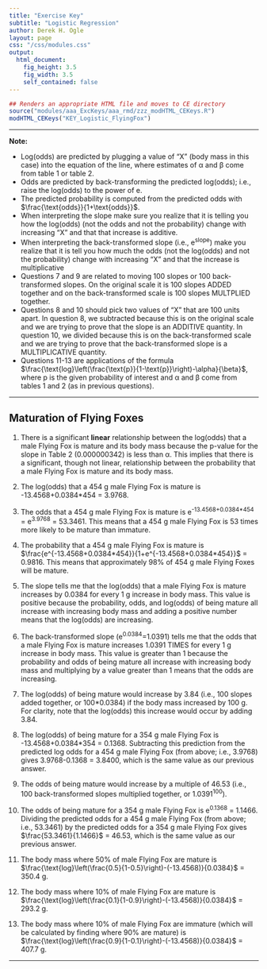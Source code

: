 ```yaml
---
title: "Exercise Key"
subtitle: "Logistic Regression"
author: Derek H. Ogle
layout: page
css: "/css/modules.css"
output:
  html_document:
    fig_height: 3.5
    fig_width: 3.5
    self_contained: false
---
```


```r
## Renders an appropriate HTML file and moves to CE directory
source("modules/aaa_ExcKeys/aaa_rmd/zzz_modHTML_CEKeys.R")
modHTML_CEKeys("KEY_Logistic_FlyingFox")
```


----

<div class="alert alert-warning">
<strong>Note:</strong> 
<ul>
  <li>Log(odds) are predicted by plugging a value of "X" (body mass in this case) into the equation of the line, where estimates of &alpha; and &beta; come from table 1 or table 2.</li>
  <li>Odds are predicted by back-transforming the predicted log(odds); i.e., raise the log(odds) to the power of e.</li>
  <li>The predicted probability is computed from the predicted odds with $\frac{\text{odds}}{1+\text{odds}}$.</li>
  <li>When interpreting the slope make sure you realize that it is telling you how the log(odds) (not the odds and not the probability) change with increasing "X" and that that increase is additive.</li>
  <li>When interpreting the back-transformed slope (i.e., e<sup>slope</sup>) make you realize that it is tell you how much the odds (not the log(odds) and not the probability) change with increasing "X" and that the increase is multiplicative</li>
  <li>Questions 7 and 9 are related to moving 100 slopes or 100 back-transformed slopes. On the original scale it is 100 slopes ADDED together and on the back-transformed scale is 100 slopes MULTPLIED together.</li>
  <li>Questions 8 and 10 should pick two values of "X" that are 100 units apart. In question 8, we subtracted because this is on the original scale and we are trying to prove that the slope is an ADDITIVE quantity. In question 10, we divided because this is on the back-transformed scale and we are trying to prove that the back-transformed slope is a MULTIPLICATIVE quantity.</li>
  <li>Questions 11-13 are applications of the formula $\frac{\text{log}\left(\frac{\text{p}}{1-\text{p}}\right)-\alpha}{\beta}$, where p is the given probability of interest and &alpha; and &beta; come from tables 1 and 2 (as in previous questions).
</ul>
</div>

----

## Maturation of Flying Foxes

1. There is a significant **linear** relationship between the log(odds) that a male Flying Fox is mature and its body mass because the p-value for the slope in Table 2 (0.000000342) is less than &alpha;. This implies that there is a significant, though not linear, relationship between the probability that a male Flying Fox is mature and its body mass.

1. The log(odds) that a 454 g male Flying Fox is mature is -13.4568+0.0384*454 = 3.9768.

1. The odds that a 454 g male Flying Fox is mature is e<sup>-13.4568+0.0384*454</sup> = e<sup>3.9768</sup> = 53.3461. This means that a 454 g male Flying Fox is 53 times more likely to be mature than immature.

1. The probability that a 454 g male Flying Fox is mature is $\frac{e^{-13.4568+0.0384*454}}{1+e^{-13.4568+0.0384*454}}$ = 0.9816. This means that approximately 98% of 454 g male Flying Foxes will be mature.

1. The slope tells me that the log(odds) that a male Flying Fox is mature increases by 0.0384 for every 1 g increase in body mass. This value is positive because the probability, odds, and log(odds) of being mature all increase with increasing body mass and adding a positive number means that the log(odds) are increasing.

1. The back-transformed slope (e<sup>0.0384</sup>=1.0391) tells me that the odds that a male Flying Fox is mature increases 1.0391 TIMES for every 1 g increase in body mass. This value is greater than 1 because the probability and odds of being mature all increase with increasing body mass and multiplying by a value greater than 1 means that the odds are increasing.

1. The log(odds) of being mature would increase by 3.84 (i.e., 100 slopes added together, or 100*0.0384) if the body mass increased by 100 g. For clarity, note that the log(odds) this increase would occur by adding 3.84.

1. The log(odds) of being mature for a 354 g male Flying Fox is -13.4568+0.0384*354 = 0.1368. Subtracting this prediction from the predicted log odds for a 454 g male Flying Fox (from above; i.e., 3.9768) gives 3.9768-0.1368 = 3.8400, which is the same value as our previous answer.

1. The odds of being mature would increase by a multiple of 46.53 (i.e., 100 back-transformed slopes multiplied together, or 1.0391<sup>100</sup>).

1. The odds of being mature for a 354 g male Flying Fox is e<sup>0.1368</sup> = 1.1466. Dividing the predicted odds for a 454 g male Flying Fox (from above; i.e., 53.3461) by the predicted odds for a 354 g male Flying Fox gives $\frac{53.3461}{1.1466}$ = 46.53, which is the same value as our previous answer.

1. The body mass where 50% of male Flying Fox are mature is $\frac{\text{log}\left(\frac{0.5}{1-0.5}\right)-(-13.4568)}{0.0384}$ = 350.4 g.

1. The body mass where 10% of male Flying Fox are mature is $\frac{\text{log}\left(\frac{0.1}{1-0.9}\right)-(-13.4568)}{0.0384}$ = 293.2 g.

1. The body mass where 10% of male Flying Fox are immature (which will be calculated by finding where 90% are mature) is $\frac{\text{log}\left(\frac{0.9}{1-0.1}\right)-(-13.4568)}{0.0384}$ = 407.7 g.

----
